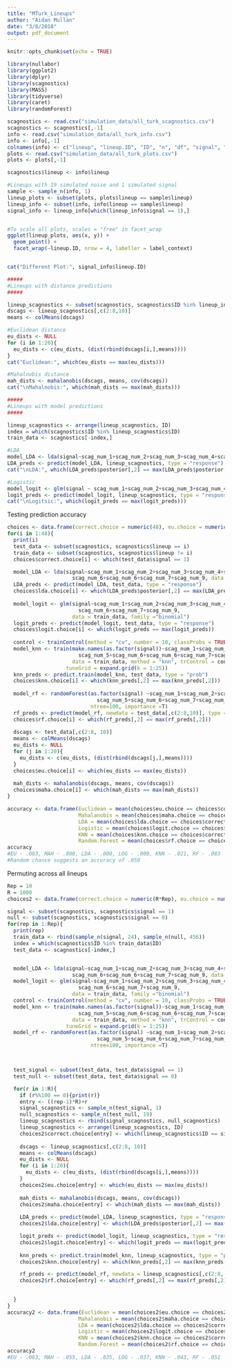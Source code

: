 ```yaml
---
title: "MTurk_Lineups"
author: "Aidan Mullan"
date: "3/8/2018"
output: pdf_document
---
```


```r
knitr::opts_chunk$set(echo = TRUE)
```


```r
library(nullabor)
library(ggplot2)
library(dplyr)
library(scagnostics)
library(MASS)
library(tidyverse)
library(caret)
library(randomForest)

scagnostics <- read.csv("simulation_data/all_turk_scagnostics.csv")
scagnostics <- scagnostics[,-1]
info <- read.csv("simulation_data/all_turk_info.csv")
info <- info[,-1]
colnames(info) <- c("lineup", "lineup.ID", "ID", "n", "df", "signal", "seed")
plots <- read.csv("simulation_data/all_turk_plots.csv")
plots <- plots[,-1]

scagnostics$lineup <- info$lineup
```


```r
#Lineups with 19 simulated noise and 1 simulated signal
sample <- sample_n(info, 1)
lineup_plots <- subset(plots, plots$lineup == sample$lineup)
lineup_info <- subset(info, info$lineup == sample$lineup)
signal_info <- lineup_info[which(lineup_info$signal == 1),]


#To scale all plots, scales = "free" in facet_wrap
ggplot(lineup_plots, aes(x, y)) +
  geom_point() +
  facet_wrap(~lineup.ID, nrow = 4, labeller = label_context) 


cat("Different Plot:", signal_info$lineup.ID)
```

```r
#####
#Lineups with distance predictions
#####

lineup_scagnostics <- subset(scagnostics, scagnostics$ID %in% lineup_info$ID)
dscags <- lineup_scagnostics[,c(2:8,10)]
means <- colMeans(dscags)

#Euclidean distance
eu_dists <- NULL
for (i in 1:20){
  eu_dists <- c(eu_dists, (dist(rbind(dscags[i,],means))))
}
cat("Euclidean:", which(eu_dists == max(eu_dists)))

#Mahalnobis distance
mah_dists <- mahalanobis(dscags, means, cov(dscags))
cat("\nMahalnobis:", which(mah_dists == max(mah_dists)))

#####
#Lineups with model predictions
#####

lineup_scagnostics <- arrange(lineup_scagnostics, ID)
index = which(scagnostics$ID %in% lineup_scagnostics$ID)
train_data <- scagnostics[-index,]

#LDA
model_LDA <- lda(signal~scag_num_1+scag_num_2+scag_num_3+scag_num_4+scag_num_5+scag_num_6+scag_num_6+scag_num_7+scag_num_8+scag_num_9, data = train_data)
LDA_preds <- predict(model_LDA, lineup_scagnostics, type = "response")
cat("\nLDA:", which(LDA_preds$posterior[,2] == max(LDA_preds$posterior[,2])))

#Logistic
model_logit <- glm(signal ~ scag_num_1+scag_num_2+scag_num_3+scag_num_4+scag_num_5+scag_num_6+scag_num_7+scag_num_8+scag_num_9, data = train_data, family = "binomial")
logit_preds <- predict(model_logit, lineup_scagnostics, type = "response")
cat("\nLogitsic:", which(logit_preds == max(logit_preds)))
```

Testing prediction accuracy
```r
choices <- data.frame(correct.choice = numeric(48), eu.choice = numeric(48), maha.choice = numeric(48), rf.choice = numeric(48), knn.choice = numeric(48), lda.choice = numeric(48), logit.choice = numeric(48))
for(i in 1:48){
  print(i)
  test_data <- subset(scagnostics, scagnostics$lineup == i)
  train_data <- subset(scagnostics, scagnostics$lineup != i)
  choices$correct.choice[i] <- which(test_data$signal == 1)

  model_LDA <- lda(signal~scag_num_1+scag_num_2+scag_num_3+scag_num_4+scag_num_5+
                     scag_num_6+scag_num_6+scag_num_7+scag_num_9, data = train_data)
  LDA_preds <- predict(model_LDA, test_data, type = "response")
  choices$lda.choice[i] <- which(LDA_preds$posterior[,2] == max(LDA_preds$posterior[,2]))
  
  model_logit <- glm(signal~scag_num_1+scag_num_2+scag_num_3+scag_num_4+scag_num_5+
                       scag_num_6+scag_num_7+scag_num_9, 
                     data = train_data, family ="binomial")
  logit_preds <- predict(model_logit, test_data, type = "response")
  choices$logit.choice[i] <- which(logit_preds == max(logit_preds))
  
  control <- trainControl(method = "cv", number = 10, classProbs = TRUE, returnData = TRUE)
  model_knn <- train(make.names(as.factor(signal))~scag_num_1+scag_num_2+scag_num_3+scag_num_4+
                       scag_num_5+scag_num_6+scag_num_6+scag_num_7+scag_num_9, 
                     data = train_data, method = "knn", trControl = control, 
                   tuneGrid = expand.grid(k = 1:25))
  knn_preds <- predict.train(model_knn, test_data, type = "prob")
  choices$knn.choice[i] <- which(knn_preds[,2] == max(knn_preds[,2]))
  
  model_rf <- randomForest(as.factor(signal) ~scag_num_1+scag_num_2+scag_num_3+scag_num_4+
                             scag_num_5+scag_num_6+scag_num_7+scag_num_9, data = train_data,
                           ntree=100, importance =T)
  rf_preds <- predict(model_rf, newdata = test_data[,c(2:8,10)], type = "prob")
  choices$rf.choice[i] <- which(rf_preds[,2] == max(rf_preds[,2]))  
  
  dscags <- test_data[,c(2:8, 10)]
  means <- colMeans(dscags)
  eu_dists <- NULL
  for (j in 1:20){
    eu_dists <- c(eu_dists, (dist(rbind(dscags[j,],means))))
  }
  choices$eu.choice[i] <- which(eu_dists == max(eu_dists))
  
  mah_dists <- mahalanobis(dscags, means, cov(dscags))
  choices$maha.choice[i] <- which(mah_dists == max(mah_dists))
}

accuracy <- data.frame(Euclidean = mean(choices$eu.choice == choices$correct.choice), 
                       Mahalanobis = mean(choices$maha.choice == choices$correct.choice),
                       LDA = mean(choices$lda.choice == choices$correct.choice),
                       Logistic = mean(choices$logit.choice == choices$correct.choice),
                       KNN = mean(choices$knn.choice == choices$correct.choice),
                       Random.Forest = mean(choices$rf.choice == choices$correct.choice))
accuracy
#EU - .083, MAH - .000, LDA - .000, LOG - .000, KNN - .021, RF - .083
#Random chance suggests an accuracy of .050
```


Permuting across all lineups
```r
Rep = 10
R = 1000
choices2 <- data.frame(correct.choice = numeric(R*Rep), eu.choice = numeric(R*Rep), maha.choice = numeric(R*Rep), rf.choice = numeric(R*Rep), knn.choice = numeric(R*Rep), lda.choice = numeric(R*Rep), logit.choice = numeric(R*Rep))

signal <- subset(scagnostics, scagnostics$signal == 1)
null <- subset(scagnostics, scagnostics$signal == 0)
for(rep in 1:Rep){
  print(rep)
  train_data <- rbind(sample_n(signal, 24), sample_n(null, 456))
  index = which(scagnostics$ID %in% train_data$ID)
  test_data <- scagnostics[-index,]


  model_LDA <- lda(signal~scag_num_1+scag_num_2+scag_num_3+scag_num_4+scag_num_5+
                     scag_num_6+scag_num_6+scag_num_7+scag_num_9, data = train_data)
  model_logit <- glm(signal~scag_num_1+scag_num_2+scag_num_3+scag_num_4+scag_num_5+
                       scag_num_6+scag_num_7+scag_num_9, 
                     data = train_data, family ="binomial")
  control <- trainControl(method = "cv", number = 10, classProbs = TRUE, returnData = TRUE)
  model_knn <- train(make.names(as.factor(signal))~scag_num_1+scag_num_2+scag_num_3+scag_num_4+
                       scag_num_5+scag_num_6+scag_num_6+scag_num_7+scag_num_9, 
                     data = train_data, method = "knn", trControl = control, 
                   tuneGrid = expand.grid(k = 1:25))
  model_rf <- randomForest(as.factor(signal) ~scag_num_1+scag_num_2+scag_num_3+scag_num_4+
                             scag_num_5+scag_num_6+scag_num_7+scag_num_9, data = train_data,
                           ntree=100, importance =T)



  test_signal <- subset(test_data, test_data$signal == 1)
  test_null <- subset(test_data, test_data$signal == 0)

  for(r in 1:R){
    if (r%%100 == 0){print(r)}
    entry <- ((rep-1)*R)+r
    signal_scagnostics <- sample_n(test_signal, 1)
    null_scagnostics <- sample_n(test_null, 19)
    lineup_scagnostics <- rbind(signal_scagnostics, null_scagnostics)
    lineup_scagnostics <- arrange(lineup_scagnostics, ID)
    choices2$correct.choice[entry] <- which(lineup_scagnostics$ID == signal_scagnostics$ID)
  
    dscags <- lineup_scagnostics[,c(2:8, 10)]
    means <- colMeans(dscags)
    eu_dists <- NULL
    for (i in 1:20){
      eu_dists <- c(eu_dists, (dist(rbind(dscags[i,],means))))
    }
    choices2$eu.choice[entry] <- which(eu_dists == max(eu_dists))
  
    mah_dists <- mahalanobis(dscags, means, cov(dscags))
    choices2$maha.choice[entry] <- which(mah_dists == max(mah_dists))
  
    LDA_preds <- predict(model_LDA, lineup_scagnostics, type = "response")
    choices2$lda.choice[entry] <- which(LDA_preds$posterior[,2] == max(LDA_preds$posterior[,2]))

    logit_preds <- predict(model_logit, lineup_scagnostics, type = "response")
    choices2$logit.choice[entry] <- which(logit_preds == max(logit_preds))
  
    knn_preds <- predict.train(model_knn, lineup_scagnostics, type = "prob")
    choices2$knn.choice[entry] <- which(knn_preds[,2] == max(knn_preds[,2]))

    rf_preds <- predict(model_rf, newdata = lineup_scagnostics[,c(2:8, 10)], type = "prob")
    choices2$rf.choice[entry] <- which(rf_preds[,2] == max(rf_preds[,2]))  

  
  }
}
accuracy2 <- data.frame(Euclidean = mean(choices2$eu.choice == choices2$correct.choice), 
                       Mahalanobis = mean(choices2$maha.choice == choices2$correct.choice),
                       LDA = mean(choices2$lda.choice == choices2$correct.choice),
                       Logistic = mean(choices2$logit.choice == choices2$correct.choice),
                       KNN = mean(choices2$knn.choice == choices2$correct.choice),
                       Random.Forest = mean(choices2$rf.choice == choices2$correct.choice))
accuracy2
#EU - .063, MAH - .055, LDA - .035, LOG - .037, KNN - .043, RF - .051
```



